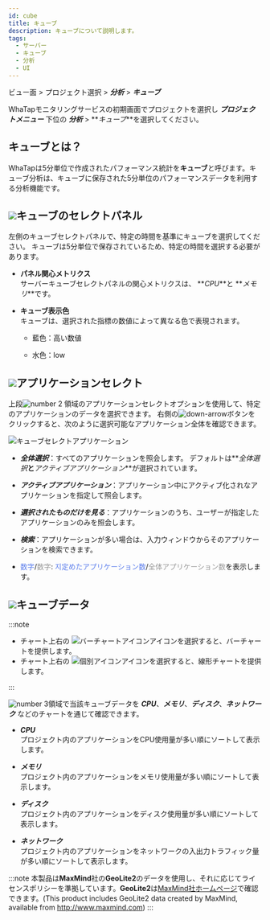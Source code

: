 ```yaml
---
id: cube
title: キューブ
description: キューブについて説明します。
tags:
  - サーバー
  - キューブ
  - 分析
  - UI
---
```




ビュー面 > プロジェクト選択 > **_分析_** > **_キューブ_**

WhaTapモニタリングサービスの初期画面でプロジェクトを選択し **_プロジェクトメニュー_** 下位の **_分析_** > **_キューブ_**を選択してください。 

<!-- 여기서 국가별 접속, 히트맵, 트랜잭션, TOP 트랜잭션, TPS, 응답 시간, 자원 사용 정보를 제공합니다. -->

## キューブとは？

WhaTapは5分単位で作成されたパフォーマンス統計を**キューブ**と呼びます。キューブ分析は、キューブに保存された5分単位のパフォーマンスデータを利用する分析機能です。

<ProdImg img='cube.png' desc='큐브' />

## ![](/img/number-01.png)キューブのセレクトパネル

左側のキューブセレクトパネルで、特定の時間を基準にキューブを選択してください。 キューブは5分単位で保存されているため、特定の時間を選択する必要があります。 

-   **パネル関心メトリクス**<br/>
    サーバーキューブセレクトパネルの関心メトリクスは、 **_CPU_**と **_メモリ_**です。

<!-- 이미지 및 패널 지표 안내는 재기술 필요해서 현재는 생략 상태 -->

-   **キューブ表示色**<br/>
    キューブは、選択された指標の数値によって異なる色で表現されます。

    -   <span class='highfg'>藍色</span>：<span class='highfg'>高い数値</span>

    -   <span class='lowfg'> 水色</span>：<span class='lowfg'>low</span>

## ![](/img/number-02.png)アプリケーションセレクト

上段![number 2](/img/number-02.png) 領域のアプリケーションセレクトオプションを使用して、特定のアプリケーションのデータを選択できます。 右側の![down-arrow](/img/down-arrow.svg)ボタンをクリックすると、次のように選択可能なアプリケーション全体を確認できます。 

![キューブセレクトアプリケーション](/img/cube-select-app.png)

-   **_全体選択_**：すべてのアプリケーションを照会します。 デフォルトは**_全体選択_**と**_アクティブアプリケーション_**が選択されています。 

-   **_アクティブアプリケーション_**：アプリケーション中にアクティブ化されなアプリケーションを指定して照会します。 

-   **_選択されたものだけを見る_**：アプリケーションのうち、ユーザーが指定したアプリケーションのみを照会します。 

-   **_検索_**：アプリケーションが多い場合は、入力ウィンドウからそのアプリケーションを検索できます。

-   <font color='5B7DEC'>数字</font>/<font color='979797'>数字</font>: <font color='5B7DEC'>지定めたアプリケーション数</font>/<font color='979797'>全体アプリケーション数</font>を表示します。

<!-- ![cube-select-apm-data](https://img.whatap.io/media/images/Screenshot_2020-12-15_W_JAVA_DEMO_5490_-_Application_Monitoring21.png) -->

## ![](/img/number-03.png)キューブデータ

<!-- 상기와 같이 현재는 생략 상태 -->

:::note

-   チャート上右の ![バーチャートアイコン](/img/ic-dashboard-bar-chart.svg)アイコンを選択すると、バーチャートを提供します。 
-   チャート上右の ![個別アイコン](/img/ic-multiline-chart.svg)アイコンを選択すると、線形チャートを提供します。

:::

![number 3](/img/number-03.png)領域で当該キューブデータを **_CPU_**、**_メモリ_**、**_ディスク_**、**_ネットワーク_** などのチャートを通じて確認できます。

-   **_CPU_**<br/>
    プロジェクト内のアプリケーションをCPU使用量が多い順にソートして表示します。 

-   **_メモリ_**<br/>
    プロジェクト内のアプリケーションをメモリ使用量が多い順にソートして表示します。

-   **_ディスク_**<br/>
    プロジェクト内のアプリケーションをディスク使用量が多い順にソートして表示します。

-   **_ネットワーク_**<br/>
    プロジェクト内のアプリケーションをネットワークの入出力トラフィック量が多い順にソートして表示します。

:::note
本製品は**MaxMind**社の**GeoLite2**のデータを使用し、それに応じてライセンスポリシーを準拠しています。**GeoLite2**は[MaxMind社ホームページ](http://www.maxmind.com)で確認できます。(This product includes GeoLite2 data created by MaxMind, available from http://www.maxmind.com)
:::
